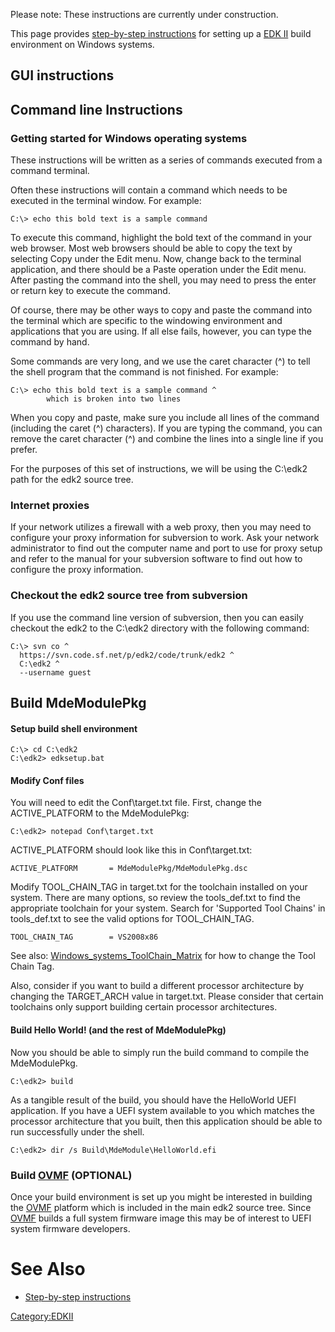 Please note: These instructions are currently under construction.

This page provides [[step-by-step instructions]] for setting up a [[EDK II]] build environment on Windows systems.

== GUI instructions ==
{{TortoiseSvnInstructions}}
{{TortoiseSvnCheckout|https://svn.code.sf.net/p/edk2/code/trunk/edk2}}

== Command line Instructions ==

===Getting started for Windows operating systems===

These instructions will be written as a series of commands executed from a command terminal.

Often these instructions will contain a command which needs to be executed in the terminal window.  For example:

<pre>
C:\> echo this bold text is a sample command
</pre>

To execute this command, highlight the bold text of the command in your web browser.  Most web browsers should be able to copy the text by selecting Copy under the Edit menu.  Now, change back to the terminal application, and there should be a Paste operation under the Edit menu.  After pasting the command into the shell, you may need to press the enter or return key to execute the command. 

Of course, there may be other ways to copy and paste the command into the terminal which are specific to the windowing environment and applications that you are using.  If all else fails, however, you can type the command by hand.

Some commands are very long, and we use the caret character (^) to tell the shell program that the command is not finished.  For example:

<pre>
C:\> echo this bold text is a sample command ^
        which is broken into two lines
</pre>

When you copy and paste, make sure you include all lines of the command (including the caret (^) characters).  If you are typing the command, you can remove the caret character (^) and combine the lines into a single line if you prefer.

For the purposes of this set of instructions, we will be using the C:\edk2 path for the edk2 source tree.

===Internet proxies===

If your network utilizes a firewall with a web proxy, then you may need to configure your proxy information for subversion to work.  Ask your network administrator to find out the computer name and port to use for proxy setup and refer to the manual for your subversion software to find out how to configure the proxy information. 


===Checkout the edk2 source tree from subversion===

If you use the command line version of subversion, then you can easily checkout the edk2 to the C:\edk2 directory with the following command:

<pre>
C:\> svn co ^
  https://svn.code.sf.net/p/edk2/code/trunk/edk2 ^ 
  C:\edk2 ^
  --username guest
</pre>

==Build MdeModulePkg==


====Setup build shell environment====

<pre>
C:\> cd C:\edk2
C:\edk2> edksetup.bat
</pre>

====Modify Conf files====

You will need to edit the Conf\target.txt file.  First, change the ACTIVE_PLATFORM to the MdeModulePkg:

<pre>
C:\edk2> notepad Conf\target.txt
</pre>

ACTIVE_PLATFORM should look like this in Conf\target.txt:

<pre>
ACTIVE_PLATFORM       = MdeModulePkg/MdeModulePkg.dsc
</pre>

Modify TOOL_CHAIN_TAG in target.txt for the toolchain installed on your system. There are many options, so review the tools_def.txt to find the appropriate toolchain for your system.  Search for 'Supported Tool Chains' in tools_def.txt to see the valid options for TOOL_CHAIN_TAG. 
<pre>
TOOL_CHAIN_TAG        = VS2008x86
</pre>



See also: [[Windows_systems_ToolChain_Matrix]] for how to change the Tool Chain Tag.

Also, consider if you want to build a different processor architecture by changing the TARGET_ARCH value in target.txt.  Please consider that certain toolchains only support building certain processor architectures.

====Build Hello World!  (and the rest of MdeModulePkg)====

Now you should be able to simply run the build command to compile the MdeModulePkg.

<pre>
C:\edk2> build
</pre>

As a tangible result of the build, you should have the HelloWorld UEFI application.  If you have a UEFI system available to you which matches the processor architecture that you built, then this application should be able to run successfully under the shell.

<pre>
C:\edk2> dir /s Build\MdeModule\HelloWorld.efi
</pre>

===Build [http://tianocore.github.io/ovmf/ OVMF] (OPTIONAL)===

Once your build environment is set up you might be interested in building the [http://tianocore.github.io/ovmf/ OVMF] platform which is included in the main edk2 source tree.  Since [http://tianocore.github.io/ovmf/ OVMF] builds a full system firmware image this may be of interest to UEFI system firmware developers.

=See Also=
* [[Step-by-step instructions]]

[[Category:EDKII]]